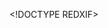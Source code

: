 <?xml version="1.0" encoding="UTF-8" standalone="yes"?>
<!DOCTYPE REDXIF>
<sidecar version="2.0" type="RSX" lastModifiedBy="REDCINE-X PROFESSIONAL Build 31.34738 Mac 10.9.5 64bit Public Release G881968Z5J4">
    <looks>
        <primary type="guid" value="B7791BEC-7776-4B88-A00A-DC60B743D0E2"/>
        <looklist>
            <look id="B7791BEC-7776-4B88-A00A-DC60B743D0E2" name="Look 01">
                <lookmodules>
                    <module name="R3DIPS" order="0">
                        <iso type="int" value="800"/>
                        <colorspace type="string" value="6A"/>
                        <gammaspace type="string" value="11A"/>
                        <sharpness type="int" value="0"/>
                        <denoise type="int" value="0"/>
                        <detail type="int" value="2"/>
                        <deb type="bool" value="false"/>
                        <blacklevel type="int" value="95"/>
                        <whitelevel type="int" value="685"/>
                        <drx type="float" value="0.00000"/>
                        <flut type="float" value="0.00000"/>
                        <shadow type="float" value="0.00000"/>
                        <kelvin type="float" value="3200.00000"/>
                        <tint type="float" value="0.00000"/>
                        <saturation type="float" value="1.00000"/>
                        <brightness type="float" value="0.00000"/>
                        <contrast type="float" value="0.00000"/>
                        <tonegamma type="float" value="0.60000"/>
                        <exposurecompensation type="float" value="0.00000"/>
                        <liftgammagain>
                            <lift>
                                <red type="float" value="0.00000"/>
                                <green type="float" value="0.00000"/>
                                <blue type="float" value="0.00000"/>
                            </lift>
                            <gamma>
                                <red type="float" value="1.00000"/>
                                <green type="float" value="1.00000"/>
                                <blue type="float" value="1.00000"/>
                            </gamma>
                            <gain>
                                <red type="float" value="1.00000"/>
                                <green type="float" value="1.00000"/>
                                <blue type="float" value="1.00000"/>
                            </gain>
                        </liftgammagain>
                        <gain>
                            <red type="float" value="1.00000"/>
                            <green type="float" value="1.00000"/>
                            <blue type="float" value="1.00000"/>
                        </gain>
                        <lumacurve>
                            <blackx type="float" value="0.00000"/>
                            <blacky type="float" value="0.00000"/>
                            <toex type="float" value="0.25000"/>
                            <toey type="float" value="0.25000"/>
                            <midx type="float" value="0.50000"/>
                            <midy type="float" value="0.50000"/>
                            <kneex type="float" value="0.75000"/>
                            <kneey type="float" value="0.75000"/>
                            <whitex type="float" value="1.00000"/>
                            <whitey type="float" value="1.00000"/>
                        </lumacurve>
                        <redcurve>
                            <blackx type="float" value="0.00000"/>
                            <blacky type="float" value="0.00000"/>
                            <toex type="float" value="0.25000"/>
                            <toey type="float" value="0.25000"/>
                            <midx type="float" value="0.50000"/>
                            <midy type="float" value="0.50000"/>
                            <kneex type="float" value="0.75000"/>
                            <kneey type="float" value="0.75000"/>
                            <whitex type="float" value="1.00000"/>
                            <whitey type="float" value="1.00000"/>
                        </redcurve>
                        <greencurve>
                            <blackx type="float" value="0.00000"/>
                            <blacky type="float" value="0.00000"/>
                            <toex type="float" value="0.25000"/>
                            <toey type="float" value="0.25000"/>
                            <midx type="float" value="0.50000"/>
                            <midy type="float" value="0.50000"/>
                            <kneex type="float" value="0.75000"/>
                            <kneey type="float" value="0.75000"/>
                            <whitex type="float" value="1.00000"/>
                            <whitey type="float" value="1.00000"/>
                        </greencurve>
                        <bluecurve>
                            <blackx type="float" value="0.00000"/>
                            <blacky type="float" value="0.00000"/>
                            <toex type="float" value="0.25000"/>
                            <toey type="float" value="0.25000"/>
                            <midx type="float" value="0.50000"/>
                            <midy type="float" value="0.50000"/>
                            <kneex type="float" value="0.75000"/>
                            <kneey type="float" value="0.75000"/>
                            <whitex type="float" value="1.00000"/>
                            <whitey type="float" value="1.00000"/>
                        </bluecurve>
                    </module>
                    <module name="com.red.hdr" enabled="false" order="1">
<blend_type value="A Frame" /><blend_bias value="0" />
</module>
                    <module name="com.red.effect.alchemygroup" enabled="false" order="2">
<alchemy alchemy="0" alchemy_enabled="true" clarity="0" clarity_enabled="true" skin="0" skin_enabled="true" />

</module>
                    <module name="com.red.effect.saturation" enabled="false" order="3">
<saturation saturation="1" />

</module>
                    <module name="com.red.effect.unsharpmask.v1" enabled="false" order="4">
<unsharpmask unsharpmask_amount="50" unsharpmask_radius="1" unsharpmask_threshold="0" />

</module>
                    <module name="com.red.effect.filmlook.v1" enabled="false" order="5">
<filmgrain strength="0.3" size="1.3" chroma="0.3" softness="0.3" shadow="0.35" highlight="0.75" />

</module>
                </lookmodules>
            </look>
        </looklist>
    </looks>
</sidecar>
